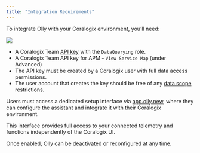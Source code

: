```yaml
---
title: "Integration Requirements"
---
```



To integrate Olly with your Coralogix environment, you’ll need:

![](./images/team-key-cx-modal.png)

- A Coralogix Team [API key](https://coralogix.com/docs/user-guides/account-management/api-keys/api-keys/) with the `DataQuerying` role.
- A Coralogix Team API key for APM - `View Service Map` (under Advanced)
- The API key must be created by a Coralogix user with full data access permissions.
- The user account that creates the key should be free of any [data scope](https://coralogix.com/docs/user-guides/account-management/user-management/scopes/) restrictions.

Users must access a dedicated setup interface via [app.olly.new](https://olly.new/), where they can configure the assistant and integrate it with their Coralogix environment. 

This interface provides full access to your connected telemetry and functions independently of the Coralogix UI.

Once enabled, Olly can be deactivated or reconfigured at any time.